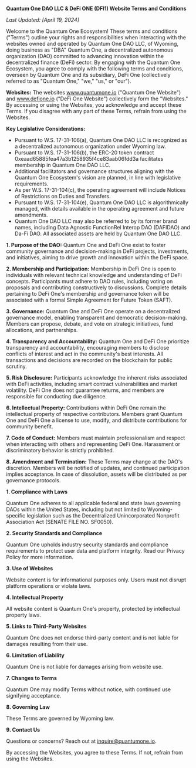 **Quantum One DAO LLC & DeFi ONE (DFI1) Website Terms and Conditions**

*Last Updated: [April 19, 2024]*

Welcome to the Quantum One Ecosystem! These terms and conditions ("Terms") outline your rights and responsibilities when interacting with the websites owned and operated by Quantum One DAO LLC, of Wyoming, doing business as "DBA" Quantum One, a decentralized autonomous organization (DAO) committed to advancing innovation within the decentralized finance (DeFi) sector. By engaging with the Quantum One Ecosystem, you agree to comply with the following terms and conditions, overseen by Quantum One and its subsidiary, DeFi One (collectively referred to as "Quantum One," "we," "us," or "our").

**Websites:**
The websites www.quantumone.io ("Quantum One Website") and www.defione.io ("DeFi One Website") collectively form the "Websites." By accessing or using the Websites, you acknowledge and accept these Terms. If you disagree with any part of these Terms, refrain from using the Websites.

**Key Legislative Considerations:**
- Pursuant to W.S. 17-31-106(a), Quantum One DAO LLC is recognized as a decentralized autonomous organization under Wyoming law.
- Pursuant to W.S. 17-31-106(b), the ERC-20 token contract 0xeaad65885fea47a3b1258935f4ce83aab06fdd3a facilitates membership in Quantum One DAO LLC.
- Additional facilitators and governance structures aligning with the Quantum One Ecosystem's vision are planned, in line with legislative requirements.
- As per W.S. 17-31-104(c), the operating agreement will include Notices of Restrictions on Duties and Transfers.
- Pursuant to W.S. 17-31-104(e), Quantum One DAO LLC is algorithmically managed, with details available in the operating agreement and future amendments.
- Quantum One DAO LLC may also be referred to by its former brand names, including Data Agnostic FunctionRel Interop DAO (DAFIDAO) and Da-Fi DAO. All associated assets are held by Quantum One DAO LLC.

**1. Purpose of the DAO:**
Quantum One and DeFi One exist to foster community governance and decision-making in DeFi projects, investments, and initiatives, aiming to drive growth and innovation within the DeFi space.

**2. Membership and Participation:**
Membership in DeFi One is open to individuals with relevant technical knowledge and understanding of DeFi concepts. Participants must adhere to DAO rules, including voting on proposals and contributing constructively to discussions. Complete details pertaining to DeFi One's membership and governance token will be associated with a formal Simple Agreement for Future Token (SAFT).

**3. Governance:**
Quantum One and DeFi One operate on a decentralized governance model, enabling transparent and democratic decision-making. Members can propose, debate, and vote on strategic initiatives, fund allocations, and partnerships.

**4. Transparency and Accountability:**
Quantum One and DeFi One prioritize transparency and accountability, encouraging members to disclose conflicts of interest and act in the community's best interests. All transactions and decisions are recorded on the blockchain for public scrutiny.

**5. Risk Disclosure:**
Participants acknowledge the inherent risks associated with DeFi activities, including smart contract vulnerabilities and market volatility. DeFi One does not guarantee returns, and members are responsible for conducting due diligence.

**6. Intellectual Property:**
Contributions within DeFi One remain the intellectual property of respective contributors. Members grant Quantum One and DeFi One a license to use, modify, and distribute contributions for community benefit.

**7. Code of Conduct:**
Members must maintain professionalism and respect when interacting with others and representing DeFi One. Harassment or discriminatory behavior is strictly prohibited.

**8. Amendment and Termination:**
These Terms may change at the DAO's discretion. Members will be notified of updates, and continued participation implies acceptance. In case of dissolution, assets will be distributed as per governance protocols.

**1. Compliance with Laws**

Quantum One adheres to all applicable federal and state laws governing DAOs within the United States, including but not limited to Wyoming-specific legislation such as the Decentralized Unincorporated Nonprofit Association Act (SENATE FILE NO. SF0050).

**2. Security Standards and Compliance**

Quantum One upholds industry security standards and compliance requirements to protect user data and platform integrity. Read our Privacy Policy for more information.

**3. Use of Websites**

Website content is for informational purposes only. Users must not disrupt platform operations or violate laws.

**4. Intellectual Property**

All website content is Quantum One's property, protected by intellectual property laws.

**5. Links to Third-Party Websites**

Quantum One does not endorse third-party content and is not liable for damages resulting from their use.

**6. Limitation of Liability**

Quantum One is not liable for damages arising from website use.

**7. Changes to Terms**

Quantum One may modify Terms without notice, with continued use signifying acceptance. 

**8. Governing Law**

These Terms are governed by Wyoming law.

**9. Contact Us**

Questions or concerns? Reach out at [inquire@quantumone.io](mailto:inquire@quantumone.io).

By accessing the Websites, you agree to these Terms. If not, refrain from using the Websites.
